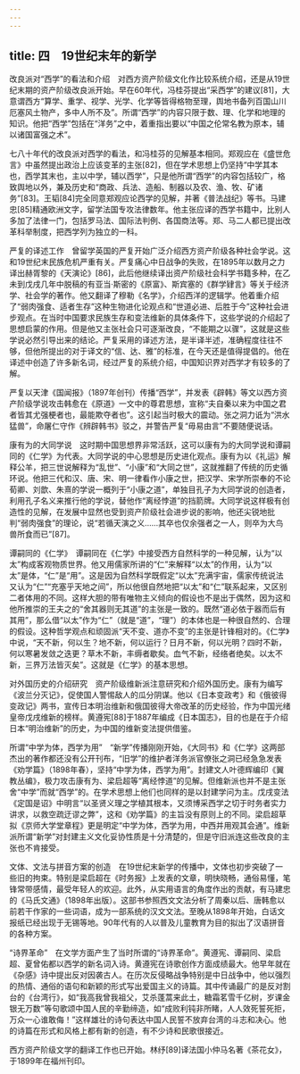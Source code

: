 ```yaml
---
---
---
```

title: 四　19世纪末年的新学
---




改良派对“西学”的看法和介绍　对西方资产阶级文化作比较系统介绍，还是从19世纪末期的资产阶级改良派开始。早在60年代，冯桂芬提出“采西学”的建议[81]，大意谓西方“算学、重学、视学、光学、化学等皆得格物至理，舆地书备列百国山川厄塞风土物产，多中人所不及”。所谓“西学”的内容只限于数、理、化学和地理的知识。他把“西学”包括在“洋务”之中，着重指出要以“中国之伦常名教为原本，辅以诸国富强之术”。

七八十年代的改良派对西学的看法，和冯桂芬的见解基本相同。郑观应在《盛世危言》中虽然提出政治上应该变革的主张[82]，但在学术思想上仍坚持“中学其本也，西学其末也，主以中学，辅以西学”，只是他所谓“西学”的内容包括较广，格致舆地以外，兼及历史和“商政、兵法、造船、制器以及农、渔、牧、矿诸务”[83]。王韬[84]完全同意郑观应论西学的见解，并著《普法战纪》等书。马建忠[85]精通欧洲文字，留学法国专攻法律数年。他主张应译的西学书籍中，比别人多加了法律一门，包括罗马法、国际法判例、各国商法等。郑、马二人都已提出改革科举制度，把西学列为独立的一科。

严复的译述工作　曾留学英国的严复开始广泛介绍西方资产阶级各种社会学说。这和19世纪末民族危机严重有关。严复痛心中日战争的失败，在1895年以数月之力译出赫胥黎的《天演论》[86]，此后他继续译出资产阶级社会科学书籍多种，在乙未到戊戌几年中脱稿的有亚当·斯密的《原富》、斯宾塞的《群学肄言》等关于经济学、社会学的著作。他又翻译了穆勒《名学》，介绍西洋的逻辑学。他着重介绍了“弱肉强食、适者生存”这种生物进化论观点和“世道必进、后胜于今”这种社会进步观点。在当时中国要求民族生存和变法维新的具体条件下，这些学说的介绍起了思想启蒙的作用。但是他又主张社会只可逐渐改良，“不能期之以骤”，这就是这些学说必然引导出来的结论。严复采用的译述方法，是半译半述，准确程度往往不够，但他所提出的对于译文的“信、达、雅”的标准，在今天还是值得提倡的。他在译述中创造了许多新名词，经过严复的系统介绍，中国知识界对西学才有较多的了解。

严复以天津《国闻报》（1897年创刊）传播“西学”，并发表《辟韩》等文以西方资产阶级学说攻击韩愈在《原道》一文中的尊君思想，宣称“夫自秦以来为中国之君者皆其尤强梗者也，最能欺夺者也”。这引起当时极大的震动。张之洞力诋为“洪水猛兽”，命屠仁守作《辨辟韩书》驳之，并警告严复“毋易由言”不要随便说话。

康有为的大同学说　这时期中国思想界非常活跃，这可以康有为的大同学说和谭嗣同的《仁学》为代表。大同学说的中心思想是历史进化观点。康有为以《礼运》解释公羊，把三世说解释为“乱世”、“小康”和“大同之世”，这就推翻了传统的历史循环说。他把三代和汉、唐、宋、明一律看作小康之世，把汉学、宋学所崇奉的不论荀卿、刘歆、朱熹的学说一概列于“小康之道”，单独目孔子为大同学说的创造者，利用孔子名义来推行他的学说，替他作“离经悖道”的挡箭牌。大同学说这样极有创造性的见解，在发展中显然也受到资产阶级社会进步说的影响，他还尖锐地批判“弱肉强食”的理论，说“若循天演之义……其卒也仅余强者之一人，则卒为大鸟兽所食而已”[87]。

谭嗣同的《仁学》　谭嗣同在《仁学》中接受西方自然科学的一种见解，认为“以太”构成客观物质世界。他又用儒家所讲的“仁”来解释“以太”的作用，认为“以太”是体，“仁”是“用”。这是因为自然科学既假定“以太”充满宇宙，儒家传统说法又认为“仁”“充塞乎天地之间”，所以他很自然地把“以太”和“仁”联系起来，又区别二者体用的不同。这样大胆的带有唯物主义倾向的假设也不是出于偶然，因为这和他所推崇的王夫之的“舍其器则无其道”的主张是一致的。既然“道必依于器而后有其用”，那么借“以太”作为“仁”（就是“道”，“理”）的本体也是一种很自然的、合理的假设。这种哲学观点和顽固派“天不变、道亦不变”的主张是针锋相对的。《仁学》中说，“天不新，何以生？地不新，何以运行？日月不新，何以光明？四时不新，何以寒暑发敛之迭更？草木不新，丰缛者歇矣。血气不新，经络者绝矣。以太不新，三界万法皆灭矣”。这就是《仁学》的基本思想。

对外国历史的介绍研究　资产阶级维新派注意研究和介绍外国历史。康有为编写《波兰分灭记》，促使国人警惕敌人的瓜分阴谋。他以《日本变政考》和《俄彼得变政记》两书，宣传日本明治维新和俄国彼得大帝改革的历史经验，作为中国光绪皇帝戊戌维新的榜样。黄遵宪[88]于1887年编成《日本国志》，目的也是在于介绍日本“明治维新”的历史，为中国的维新变法提供借鉴。

所谓“中学为体，西学为用”　“新学”传播刚刚开始，《大同书》和《仁学》这两部杰出的著作都还没有公开刊布，“旧学”的维护者洋务派官僚张之洞已经急急发表《劝学篇》（1898年春），坚持“中学为体，西学为用”。封建文人叶德辉编印《翼教丛编》，极力攻击康有为、梁启超等“离经悖道”的见解。但维新派也并不是主张舍“中学”而就“西学”的。在学术思想上他们也同样的是以封建学问为主。戊戌变法《定国是诏》中明言“以圣贤义理之学植其根本，又须博采西学之切于时务者实力讲求，以救空疏迂谬之弊”，这和《劝学篇》的主旨没有原则上的不同。梁启超草拟《京师大学堂章程》更是明定“中学为体，西学为用，中西并用观其会通”。维新派所谓“新学”对封建主义文化妥协性质是十分清楚的，但是守旧派连这些改良的主张也不肯接受。

文体、文法与拼音方案的创造　在19世纪末新学的传播中，文体也初步突破了一些旧的拘束。特别是梁启超在《时务报》上发表的文章，明快晓畅，通俗易懂，笔锋常带感情，最受年轻人的欢迎。此外，从实用语言的角度作出的贡献，有马建忠的《马氏文通》（1898年出版）。这部书参照西文文法分析了周秦以后、唐韩愈以前若干作家的一些词语，成为一部系统的汉文文法。至晚从1898年开始，白话文报纸已经出现于无锡等地。90年代有的人以普及儿童教育为目的拟出了汉语拼音的各种方案。

“诗界革命”　在文学方面产生了当时所谓的“诗界革命”。黄遵宪、谭嗣同、梁启超、夏曾佑都以西学的新名词入诗。黄遵宪在诗歌创作方面成绩最大。他早年就在《杂感》诗中提出反对因袭古人。在历次反侵略战争特别是中日战争中，他以强烈的热情、通俗的语句和新颖的形式写出爱国主义的诗篇。其中传诵最广的是反对割台的《台湾行》，如“我高我曾我祖父，艾杀蓬蒿来此土，糖霜茗雪千亿树，岁课金银无万数”等句歌颂中国人民的辛勤缔造，如“成败利钝非所睹，人人效死誓死拒，万众一心谁敢侮！”这样雄壮的诗句表达中国人民誓不放弃台湾的斗志和决心。他的诗篇在形式和风格上都有新的创造，有不少诗和民歌很接近。

西方资产阶级文学的翻译工作也已开始。林纾[89]译法国小仲马名著《茶花女》，于1899年在福州刊印。